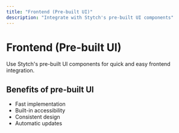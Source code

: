 ```yaml
---
title: "Frontend (Pre-built UI)"
description: "Integrate with Stytch's pre-built UI components"
---
```


# Frontend (Pre-built UI)

Use Stytch's pre-built UI components for quick and easy frontend integration.

## Benefits of pre-built UI

- Fast implementation
- Built-in accessibility
- Consistent design
- Automatic updates
